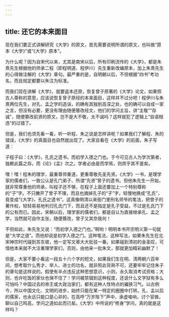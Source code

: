 ```yaml
---
---
---
```

title: 还它的本来面目
---




现在我们要正式讲解研究《大学》的原文，首先需要说明所谓的原文，也叫做“原本《大学》”或“《大学》原本”。

为什么呢？因为自宋代以来，尤其是南宋以后，所有印刷流传的《大学》，都是朱熹先生根据他的师承二程（即程明道、程伊川）先生重新改编原本，加上朱熹先生的心得做注解的《大学》章句。最严重的是，自明朝以后，不但根据“四书”考功名，而且规定都要以朱注为标准。

而我们现在讲解《大学》，就要返本还原，恢复曾子原著的《大学》论文，如果照古人尊称的意思，应该说恢复曾子原经的本来面目，这样并不过分吧！程伊川与朱熹两位先生，对孔、孟之学的造诣，的确有其独到高深之处，也的确可以自成一家之言，但没有必要，更没有理由随便篡改经文，他们的学问主旨，讲“主敬”“存诚”，随便篡改前贤的原文，岂不是大不敬，太不诚吗？这样就犯了逻辑上“自语相违”的过错了。

但是，我们也须先看一看，听一听程、朱之说是怎样讲呢？如果我们了解程、朱的错误，《大学》的真面目也自然就出现了。大家且看在《大学》的前面，朱子写道：

子程子曰：《大学》，孔氏之遗书，而初学入德之门也。于今可见古人为学次第者，独赖此篇之存。而《论》《孟》次之。学者必由是而学焉，则庶乎其不差矣。

嘿！嘿！程朱的理学，最重尊师重道，更重尊敬先圣先贤。《大学》一书，是理学家的儒者们，一致公认是孔门弟子、所谓“先贤”曾子的遗书。但他朱先生一开始，就非常尊重他的师承，叫程子还不够，在程子上面还要加上一个特别尊称的“子”字。不只撇开了曾子不理，而且也摘掉孔子的“子”字，轻慢地换成“孔氏”，竟变成“《大学》，孔氏之遗书”。这真像明清以来衙门里刑名师爷的笔法，把曾子的著作权，轻轻易易地判归孔氏门下，而且还不是指定是孔子受益，不过是孔氏门下的公有而已。因此，宋朝以后，理学家的儒者们，都是自认为直接继承孔、孟之学，当然就可自作主张，随便篡改，曾子又其奈我何！

不但如此，朱先生又说：“而初学入德之门也。”啊哟！明明本书开宗明义第一句就是“大学之道”。而他却说是初学入德之门。这种笔法、这种写法，如果朱先生在北宋神宗时代碰到苏东坡，他一定写文章大大批驳一番。如果碰到清初的金圣叹，可惜他本来就不大注重理学家们，否则，由他来一批朱文，那就更加精彩幽默了！

但是，大家不要小看这一段五十六个字的短文，如果我们生在明、清两朝六百年间，想考取什么秀才、举人、进士的功名，就非照此背熟不可，还要牢牢记住朱子的章句是这样说的。假使有半点违反这种思想意识，小则，永久取消考试资格；大则，也许吃饭的家伙也保不住了！学问被禁锢到这种程度，还说什么文字狱有多么可怕吗？中国过去的帝王或大政治家们，都有这种人性特点的褊狭习气。以古例今，所以中国文化、文明的进步，始终只能在某一特定的圈圈中打转。孔、孟以后的儒家，也永远只能口是心非的，在高呼“万岁陛下”声中，承虚唼响，讨个官做，聊以自己鸣高，学问之道如此而已矣。《大学》中所说的“修身”学问，真的就是这样吗？